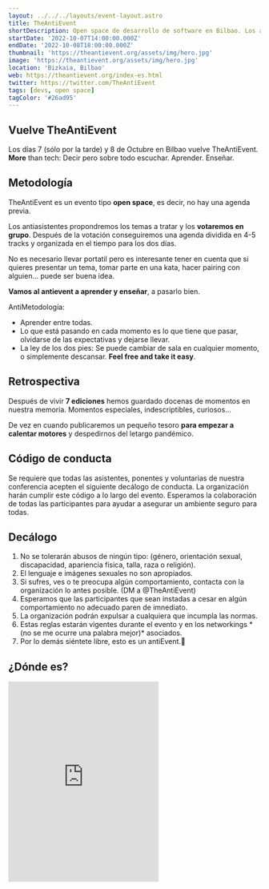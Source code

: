 ```yaml
---
layout: ../../../layouts/event-layout.astro
title: TheAntiEvent
shortDescription: Open space de desarrollo de software en Bilbao. Los antiasistentes propondremos los temas a tratar y los votaremos en grupo.
startDate: '2022-10-07T14:00:00.000Z'
endDate: '2022-10-08T18:00:00.000Z'
thumbnail: 'https://theantievent.org/assets/img/hero.jpg'
image: 'https://theantievent.org/assets/img/hero.jpg'
location: 'Bizkaia, Bilbao'
web: https://theantievent.org/index-es.html
twitter: https://twitter.com/TheAntiEvent
tags: [devs, open space]
tagColor: '#26ad95'
---
```




<h2>Vuelve TheAntiEvent</h2>

Los días 7 (sólo por la tarde) y 8 de Octubre en Bilbao vuelve TheAntiEvent. **More** than tech: Decir pero sobre todo escuchar. Aprender. Enseñar.

## Metodología

TheAntiEvent es un evento tipo **open space**, es decir, no hay una agenda previa.

Los antiasistentes propondremos los temas a tratar y los **votaremos en grupo**. Después de la votación conseguiremos una agenda dividida en 4-5 tracks y organizada en el tiempo para los dos días.

No es necesario llevar portatil pero es interesante tener en cuenta que si quieres presentar un tema, tomar parte en una kata, hacer pairing con alguien... puede ser buena idea.

**Vamos al antievent a aprender y enseñar**, a pasarlo bien.

AntiMetodología:

- Aprender entre todas.
- Lo que está pasando en cada momento es lo que tiene que pasar, olvidarse de las expectativas y dejarse llevar.
- La ley de los dos pies: Se puede cambiar de sala en cualquier momento, o simplemente descansar. **Feel free and take it easy**.

## Retrospectiva

Después de vivir **7 ediciones** hemos guardado docenas de momentos en nuestra memoria. Momentos especiales, indescriptibles, curiosos...

De vez en cuando publicaremos un pequeño tesoro **para empezar a calentar motores** y despedirnos del letargo pandémico.

## Código de conducta

Se requiere que todas las asistentes, ponentes y voluntarias de nuestra conferencia acepten el siguiente decálogo de conducta. La organización harán cumplir este código a lo largo del evento. Esperamos la colaboración de todas las participantes para ayudar a asegurar un ambiente seguro para todas.

## Decálogo

<ol>
<li>No se tolerarán abusos de ningún tipo: (género, orientación sexual, discapacidad, apariencia física, talla, raza o religión).</li>
<li>El lenguaje e imágenes sexuales no son apropiados.</li>
<li>Si sufres, ves o te preocupa algún comportamiento, contacta con la organización lo antes posible. (DM a <ExternalLink href="https://twitter.com/theAntiEvent">@TheAntiEvent</ExternalLink>)</li>
<li>Esperamos que las participantes que sean instadas a cesar en algún comportamiento no adecuado paren de imnediato.</li>
<li>La organización podrán expulsar a cualquiera que incumpla las normas.</li>
<li>Estas reglas estarán vigentes durante el evento y en los networkings *(no se me ocurre una palabra mejor)* asociados.</li>
<li>Por lo demás siéntete libre, esto es un antiEvent.🤘</li>
</ol>

<h2>¿Dónde es?</h2>

<iframe className="w-full mt-4" height="400" src="https://www.google.com/maps/embed?pb=!1m14!1m8!1m3!1d11621.47614007384!2d-2.927891!3d43.264644!3m2!1i1024!2i768!4f13.1!3m3!1m2!1s0x0%3A0x50730eaf8bd1eab4!2sLookiero!5e0!3m2!1sen!2ses!4v1664089639142!5m2!1sen!2ses" style="border:0;" allowfullscreen="" loading="lazy" referrerpolicy="no-referrer-when-downgrade"></iframe>
